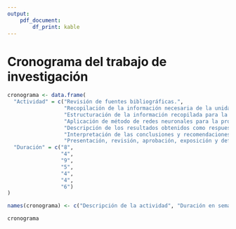 ```yaml
---
output: 
    pdf_document:
        df_print: kable
---
```


# Cronograma del trabajo de investigación

```r

cronograma <- data.frame(
  "Actividad" = c("Revisión de fuentes bibliográficas.", 
                  "Recopilación de la información necesaria de la unidad de observación.",
                  "Estructuración de la información recopilada para la redacción del informe final.", 
                  "Aplicación de método de redes neuronales para la proyección de estados financieros.",
                  "Descripción de los resultados obtenidos como respuesta a los objetivos planteados.",
                  "Interpretación de las conclusiones y recomendaciones.",
                  "Presentación, revisión, aprobación, exposición y defensa del informe final."), 
  "Duración" = c("8", 
                 "4", 
                 "9",
                 "5",
                 "4",
                 "4",
                 "6")
)

names(cronograma) <- c("Descripción de la actividad", "Duración en semanas")

cronograma


```

\begin{figure}
\centering
\includegraphics[width=10cm,height=8cm]{RECURSOS-PLAN-DE-INVESTIGACION/013-CRONOGRAMA-DEL-TRABAJO-DE-INVESTIGACION/gantt.png}
\caption{Diagrama de Gantt del cronograma del trabajo de investigación}
\end{figure}
